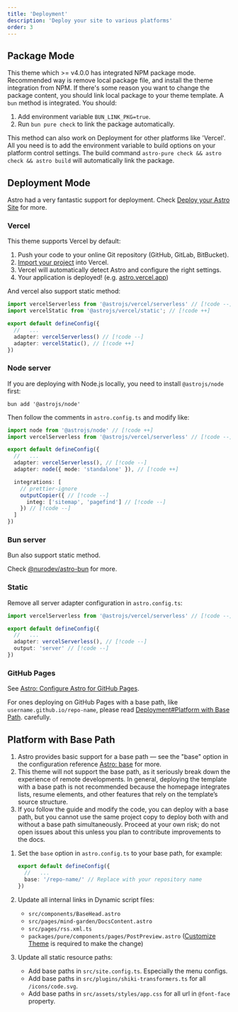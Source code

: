 ```yaml
---
title: 'Deployment'
description: 'Deploy your site to various platforms'
order: 3
---
```



## Package Mode

This theme which >= v4.0.0 has integrated NPM package mode. Recommended way is remove local package file, and install the theme integration from NPM. If there's some reason you want to change the package content, you should link local package to your theme template. A `bun` method is integrated. You should:

1. Add environment variable `BUN_LINK_PKG=true`.
2. Run `bun pure check` to link the package automatically.

This method can also work on Deployment for other platforms like 'Vercel'. All you need is to add the environment variable to build options on your platform control settings. The build command `astro-pure check && astro check && astro build` will automatically link the package.

## Deployment Mode

<Aside type='tip'>

Astro had a very fantastic support for deployment. Check [Deploy your Astro Site](https://docs.astro.build/en/guides/deploy/) for more.

</Aside>

### Vercel

This theme supports Vercel by default:

<Steps>

1. Push your code to your online Git repository (GitHub, GitLab, BitBucket).
2. [Import your project](https://vercel.com/new) into Vercel.
3. Vercel will automatically detect Astro and configure the right settings.
4. Your application is deployed! (e.g. [astro.vercel.app](https://astro.vercel.app/))

</Steps>

And vercel also support static method:

```ts title="astro.config.mjs"
import vercelServerless from '@astrojs/vercel/serverless' // [!code --]
import vercelStatic from '@astrojs/vercel/static'; // [!code ++]

export default defineConfig({
  //   ...
  adapter: vercelServerless() // [!code --]
  adapter: vercelStatic(), // [!code ++]
})
```

### Node server

If you are deploying with Node.js locally, you need to install `@astrojs/node` first:

```shell
bun add '@astrojs/node'
```

Then follow the comments in `astro.config.ts` and modify like:

```ts title="astro.config.ts"
import node from '@astrojs/node' // [!code ++]
import vercelServerless from '@astrojs/vercel/serverless' // [!code --]

export default defineConfig({
  //   ...
  adapter: vercelServerless(), // [!code --]
  adapter: node({ mode: 'standalone' }), // [!code ++]

  integrations: [
    // prettier-ignore
    outputCopier({ // [!code --]
      integ: ['sitemap', 'pagefind'] // [!code --]
    }) // [!code --]
  ]
})
```

### Bun server

Bun also support static method.

Check [@nurodev/astro-bun](https://www.npmjs.com/package/@nurodev/astro-bun) for more.

### Static

Remove all server adapter configuration in `astro.config.ts`:

```ts title="astro.config.ts"
import vercelServerless from '@astrojs/vercel/serverless' // [!code --]

export default defineConfig({
  //   ...
  adapter: vercelServerless(), // [!code --]
  output: 'server' // [!code --]
})
```

### GitHub Pages

See [Astro: Configure Astro for GitHub Pages](https://docs.astro.build/en/guides/deploy/github/).

For ones deploying on GitHub Pages with a base path, like `username.github.io/repo-name`, please read [Deployment#Platform with Base Path](/mind-garden/setup/deployment#platform-with-base-path).
carefully.

## Platform with Base Path

<Aside type='danger'>

1. Astro provides basic support for a base path — see the "base" option in the configuration reference [Astro: base](https://docs.astro.build/en/reference/configuration-reference/#base) for more.
2. This theme will not support the base path, as it seriously break down the experience of remote developments. In general, deploying the template with a base path is not recommended because the homepage integrates lists, resume elements, and other features that rely on the template’s source structure.
3. If you follow the guide and modify the code, you can deploy with a base path, but you cannot use the same project copy to deploy both with and without a base path simultaneously. Proceed at your own risk; do not open issues about this unless you plan to contribute improvements to the docs.

</Aside>

1. Set the `base` option in `astro.config.ts` to your base path, for example:

   ```ts title="astro.config.ts"
   export default defineConfig({
     //   ...
     base: '/repo-name/' // Replace with your repository name
   })
   ```

2. Update all internal links in Dynamic script files:
   - `src/components/BaseHead.astro`
   - `src/pages/mind-garden/DocsContent.astro`
   - `src/pages/rss.xml.ts`
   - `packages/pure/components/pages/PostPreview.astro` ([Customize Theme](/mind-garden/advanced/customize) is required to make the change)

3. Update all static resource paths:
   - Add base paths in `src/site.config.ts`. Especially the menu configs.
   - Add base paths in `src/plugins/shiki-transformers.ts` for all `/icons/code.svg`.
   - Add base paths in `src/assets/styles/app.css` for all url in `@font-face` property.
